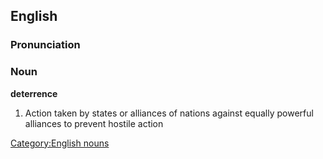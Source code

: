 ==English==
===Pronunciation===
===Noun===
'''deterrence'''
[[Category:English nouns]]
#Action taken by states or alliances of nations against equally powerful alliances to prevent hostile action